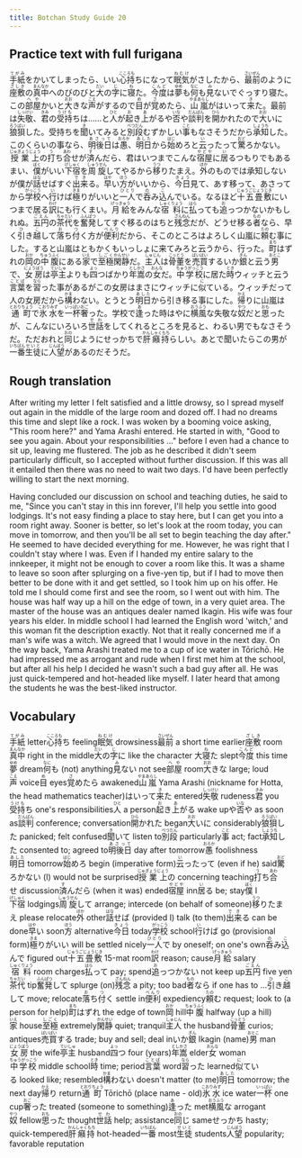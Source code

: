 ```yaml
---
title: Botchan Study Guide 20
---
```


## Practice text with full furigana

<p>
<ruby><rb>手紙</rb><rt>てがみ</rt></ruby>をかいてしまったら、いい<ruby><rb>心持</rb><rt>こころも</rt></ruby>ちになって<ruby><rb>眠気</rb><rt>ねむけ</rt></ruby>がさしたから、<ruby><rb>最前</rb><rt>さいぜん</rt></ruby>のように<ruby><rb>座敷</rb><rt>ざしき</rt></ruby>の<ruby><rb>真中</rb><rt>まんなか</rt></ruby>へのびのびと<ruby><rb>大</rb><rt>だい</rt></ruby>の<ruby><rb>字</rb><rt>じ</rt></ruby>に<ruby><rb>寝</rb><rt>ね</rt></ruby>た。<ruby><rb>今度</rb><rt>こんど</rt></ruby>は<ruby><rb>夢</rb><rt>ゆめ</rt></ruby>も<ruby><rb>何</rb><rt>なに</rt></ruby>も<ruby><rb>見</rb><rt>み</rt></ruby>ないでぐっすり寝た。この<ruby><rb>部屋</rb><rt>へや</rt></ruby>かいと<ruby><rb>大</rb><rt>おお</rt></ruby>きな<ruby><rb>声</rb><rt>こえ</rt></ruby>がするので<ruby><rb>目</rb><rt>め</rt></ruby>が<ruby><rb>覚</rb><rt>さ</rt></ruby>めたら、<ruby><rb>山嵐</rb><rt>やまあらし</rt></ruby>がはいって<ruby><rb>来</rb><rt>き</rt></ruby>た。最前は<ruby><rb>失敬</rb><rt>しっけい</rt></ruby>、<ruby><rb>君</rb><rt>きみ</rt></ruby>の<ruby><rb>受持</rb><rt>うけも</rt></ruby>ちは……と<ruby><rb>人</rb><rt>ひと</rt></ruby>が<ruby><rb>起</rb><rt>お</rt></ruby>き<ruby><rb>上</rb><rt>あ</rt></ruby>がるや<ruby><rb>否</rb><rt>いな</rt></ruby>や<ruby><rb>談判</rb><rt>だんぱん</rt></ruby>を<ruby><rb>開</rb><rt>ひら</rt></ruby>かれたので<ruby><rb>大</rb><rt>おお</rt></ruby>いに<ruby><rb>狼狽</rb><rt>ろうばい</rt></ruby>した。受持ちを<ruby><rb>聞</rb><rt>き</rt></ruby>いてみると<ruby><rb>別段</rb><rt>べつだん</rt></ruby>むずかしい<ruby><rb>事</rb><rt>こと</rt></ruby>もなさそうだから<ruby><rb>承知</rb><rt>しょうち</rt></ruby>した。このくらいの事なら、<ruby><rb>明後日</rb><rt>あさって</rt></ruby>は<ruby><rb>愚</rb><rt>おろか</rt></ruby>、<ruby><rb>明日</rb><rt>あした</rt></ruby>から<ruby><rb>始</rb><rt>はじ</rt></ruby>めろと<ruby><rb>云</rb><rt>い</rt></ruby>ったって<ruby><rb>驚</rb><rt>おど</rt></ruby>ろかない。<ruby><rb>授業上</rb><rt>じゅぎょうじょう</rt></ruby>の<ruby><rb>打</rb><rt>う</rt></ruby>ち<ruby><rb>合</rb><rt>あわ</rt></ruby>せが<ruby><rb>済</rb><rt>す</rt></ruby>んだら、君はいつまでこんな<ruby><rb>宿屋</rb><rt>やどや</rt></ruby>に<ruby><rb>居</rb><rt>い</rt></ruby>るつもりでもあるまい、<ruby><rb>僕</rb><rt>ぼく</rt></ruby>がいい<ruby><rb>下宿</rb><rt>げしゅく</rt></ruby>を<ruby><rb>周旋</rb><rt>しゅうせん</rt></ruby>してやるから<ruby><rb>移</rb><rt>うつ</rt></ruby>りたまえ。<ruby><rb>外</rb><rt>ほか</rt></ruby>のものでは承知しないが僕が<ruby><rb>話</rb><rt>はな</rt></ruby>せばすぐ<ruby><rb>出来</rb><rt>でき</rt></ruby>る。<ruby><rb>早</rb><rt>はや</rt></ruby>い<ruby><rb>方</rb><rt>ほう</rt></ruby>がいいから、<ruby><rb>今日</rb><rt>きょう</rt></ruby>見て、あす移って、あさってから<ruby><rb>学校</rb><rt>がっこう</rt></ruby>へ<ruby><rb>行</rb><rt>い</rt></ruby>けば<ruby><rb>極</rb><rt>きま</rt></ruby>りがいいと<ruby><rb>一人</rb><rt>ひとり</rt></ruby>で<ruby><rb>呑</rb><rt>の</rt></ruby>み<ruby><rb>込</rb><rt>こ</rt></ruby>んでいる。なるほど<ruby><rb>十五畳敷</rb><rt>じゅうごじょうじき</rt></ruby>にいつまで居る<ruby><rb>訳</rb><rt>わけ</rt></ruby>にも行くまい。<ruby><rb>月給</rb><rt>げっきゅう</rt></ruby>をみんな<ruby><rb>宿料</rb><rt>しゅくりょう</rt></ruby>に<ruby><rb>払</rb><rt>はら</rt></ruby>っても<ruby><rb>追</rb><rt>お</rt></ruby>っつかないかもしれぬ。<ruby><rb>五円</rb><rt>ごえん</rt></ruby>の<ruby><rb>茶代</rb><rt>ちゃだい</rt></ruby>を<ruby><rb>奮発</rb><rt>ふんぱつ</rt></ruby>してすぐ移るのはちと<ruby><rb>残念</rb><rt>ざんねん</rt></ruby>だが、どうせ移る<ruby><rb>者</rb><rt>もの</rt></ruby>なら、早く<ruby><rb>引</rb><rt>ひ</rt></ruby>き<ruby><rb>越</rb><rt>こ</rt></ruby>して<ruby><rb>落</rb><rt>お</rt></ruby>ち<ruby><rb>付</rb><rt>つ</rt></ruby>く方が<ruby><rb>便利</rb><rt>べんり</rt></ruby>だから、そこのところはよろしく山嵐に<ruby><rb>頼</rb><rt>たの</rt></ruby>む事にした。すると山嵐はともかくもいっしょに来てみろと云うから、行った。<ruby><rb>町</rb><rt>まち</rt></ruby>はずれの<ruby><rb>岡</rb><rt>おか</rt></ruby>の<ruby><rb>中腹</rb><rt>ちゅうふく</rt></ruby>にある<ruby><rb>家</rb><rt>いえ</rt></ruby>で<ruby><rb>至極</rb><rt>しごく</rt></ruby><ruby><rb>閑静</rb><rt>かんせい</rt></ruby>だ。<ruby><rb>主人</rb><rt>しゅじん</rt></ruby>は<ruby><rb>骨董</rb><rt>こっとう</rt></ruby>を<ruby><rb>売買</rb><rt>ばいばい</rt></ruby>するいか<ruby><rb>銀</rb><rt>ぎん</rt></ruby>と云う<ruby><rb>男</rb><rt>おとこ</rt></ruby>で、<ruby><rb>女房</rb><rt>にょうぼう</rt></ruby>は<ruby><rb>亭主</rb><rt>ていしゅ</rt></ruby>よりも<ruby><rb>四</rb><rt>よっ</rt></ruby>つばかり<ruby><rb>年嵩</rb><rt>としかさ</rt></ruby>の<ruby><rb>女</rb><rt>おんな</rt></ruby>だ。<ruby><rb>中学校</rb><rt>ちゅうがっこう</rt></ruby>に居た<ruby><rb>時</rb><rt>とき</rt></ruby>ウィッチと云う<ruby><rb>言葉</rb><rt>ことば</rt></ruby>を<ruby><rb>習</rb><rt>なら</rt></ruby>った事があるがこの女房はまさにウィッチに<ruby><rb>似</rb><rt>に</rt></ruby>ている。ウィッチだって人の女房だから<ruby><rb>構</rb><rt>かま</rt></ruby>わない。とうとう<ruby><rb>明日</rb><rt>あした</rt></ruby>から引き移る事にした。<ruby><rb>帰</rb><rt>かえ</rt></ruby>りに山嵐は<ruby><rb>通町</rb><rt>とおりちょう</rt></ruby>で<ruby><rb>氷水</rb><rt>こおりみず</rt></ruby>を<ruby><rb>一杯</rb><rt>いっぱい</rt></ruby><ruby><rb>奢</rb><rt>おご</rt></ruby>った。学校で<ruby><rb>逢</rb><rt>あ</rt></ruby>った時はやに<ruby><rb>横風</rb><rt>おうふう</rt></ruby>な失敬な<ruby><rb>奴</rb><rt>やつ</rt></ruby>だと<ruby><rb>思</rb><rt>おも</rt></ruby>ったが、こんなにいろいろ<ruby><rb>世話</rb><rt>せわ</rt></ruby>をしてくれるところを見ると、わるい男でもなさそうだ。ただおれと<ruby><rb>同</rb><rt>おの</rt></ruby>じようにせっかちで<ruby><rb>肝癪持</rb><rt>かんしゃくもち</rt></ruby>らしい。あとで聞いたらこの男が<ruby><rb>一番</rb><rt>いちばん</rt></ruby><ruby><rb>生徒</rb><rt>せいと</rt></ruby>に<ruby><rb>人望</rb><rt>じんぼう</rt></ruby>があるのだそうだ。
</p>


## Rough translation

After writing my letter I felt satisfied and a little drowsy, so I spread myself out again in the middle of the large room and dozed off. I had no dreams this time and slept like a rock. I was woken by a booming voice asking, "This room here?" and Yama Arashi entered. He started in with, "Good to see you again. About your responsibilities ..." before I even had a chance to sit up, leaving me flustered. The job as he described it didn't seem particularly difficult, so I accepted without further discussion. If this was all it entailed then there was no need to wait two days. I'd have been perfectly willing to start the next morning. 

Having concluded our discussion on school and teaching duties, he said to me, "Since you can't stay in this inn forever, I'll help you settle into good lodgings. It's not easy finding a place to stay here, but I can get you into a room right away. Sooner is better, so let's look at the room today, you can move in tomorrow, and then you'll be all set to begin teaching the day after." He seemed to have decided everything for me. However, he was right that I couldn't stay where I was. Even if I handed my entire salary to the innkeeper, it might not be enough to cover a room like this. It was a shame to leave so soon after splurging on a five-yen tip, but if I had to move then better to be done with it and get settled, so I took him up on his offer. He told me I should come first and see the room, so I went out with him. The house was half way up a hill on the edge of town, in a very quiet area. The master of the house was an antiques dealer named Ikagin. His wife was four years his elder. In middle school I had learned the English word 'witch,' and this woman fit the description exactly. Not that it really concerned me if a man's wife was a witch. We agreed that I would move in the next day. On the way back, Yama Arashi treated me to a cup of ice water in Tōrichō. He had impressed me as arrogant and rude when I first met him at the school, but after all his help I decided he wasn't such a bad guy after all. He was just quick-tempered and hot-headed like myself. I later heard that among the students he was the best-liked instructor.


## Vocabulary

<p>
<span className="vocabstudy"><ruby><rb>手紙</rb><rt>てがみ</rt></ruby>&nbsp;letter</span><span className="vocabstudy"><ruby><rb>心持</rb><rt>こころも</rt></ruby>ち&nbsp;feeling</span><span className="vocabstudy"><ruby><rb>眠気</rb><rt>ねむけ</rt></ruby>&nbsp;drowsiness</span><span className="vocabstudy"><ruby><rb>最前</rb><rt>さいぜん</rt></ruby>&nbsp;a short time earlier</span><span className="vocabstudy"><ruby><rb>座敷</rb><rt>ざしき</rt></ruby>&nbsp;room</span><span className="vocabstudy"><ruby><rb>真中</rb><rt>まんなか</rt></ruby>&nbsp;right in the middle</span><span className="vocabstudy"><ruby><rb>大</rb><rt>だい</rt></ruby>の<ruby><rb>字</rb><rt>じ</rt></ruby>に&nbsp;like the character 大</span><span className="vocabstudy"><ruby><rb>寝</rb><rt>ね</rt></ruby>た&nbsp;slept</span><span className="vocabstudy"><ruby><rb>今度</rb><rt>こんど</rt></ruby>&nbsp;this time</span><span className="vocabstudy"><ruby><rb>夢</rb><rt>ゆめ</rt></ruby>&nbsp;dream</span><span className="vocabstudy"><ruby><rb>何</rb><rt>なに</rt></ruby>も&nbsp;(not) anything</span><span className="vocabstudy"><ruby><rb>見</rb><rt>み</rt></ruby>ない&nbsp;not see</span><span className="vocabstudy"><ruby><rb>部屋</rb><rt>へや</rt></ruby>&nbsp;room</span><span className="vocabstudy"><ruby><rb>大</rb><rt>おお</rt></ruby>きな&nbsp;large; loud</span><span className="vocabstudy"><ruby><rb>声</rb><rt>こえ</rt></ruby>&nbsp;voice</span><span className="vocabstudy"><ruby><rb>目</rb><rt>め</rt></ruby>&nbsp;eyes</span><span className="vocabstudy"><ruby><rb>覚</rb><rt>さ</rt></ruby>めたら&nbsp;awakened</span><span className="vocabstudy"><ruby><rb>山嵐</rb><rt>やまあらし</rt></ruby>&nbsp;Yama Arashi (nickname for Hotta, the head mathematics teacher)</span><span className="vocabstudy">はいって<ruby><rb>来</rb><rt>き</rt></ruby>た&nbsp;entered</span><span className="vocabstudy"><ruby><rb>失敬</rb><rt>しっけい</rt></ruby>&nbsp;rudeness</span><span className="vocabstudy"><ruby><rb>君</rb><rt>きみ</rt></ruby>&nbsp;you</span><span className="vocabstudy"><ruby><rb>受持</rb><rt>うけも</rt></ruby>ち&nbsp;one's responsibilities</span><span className="vocabstudy"><ruby><rb>人</rb><rt>ひと</rt></ruby>&nbsp;a person</span><span className="vocabstudy"><ruby><rb>起</rb><rt>お</rt></ruby>き<ruby><rb>上</rb><rt>あ</rt></ruby>がる&nbsp;wake up</span><span className="vocabstudy">や<ruby><rb>否</rb><rt>いな</rt></ruby>や&nbsp;as soon as</span><span className="vocabstudy"><ruby><rb>談判</rb><rt>だんぱん</rt></ruby>&nbsp;conference; conversation</span><span className="vocabstudy"><ruby><rb>開</rb><rt>ひら</rt></ruby>かれた&nbsp;began</span><span className="vocabstudy"><ruby><rb>大</rb><rt>おお</rt></ruby>いに&nbsp;considerably</span><span className="vocabstudy"><ruby><rb>狼狽</rb><rt>ろうばい</rt></ruby>した&nbsp;panicked; felt confused</span><span className="vocabstudy"><ruby><rb>聞</rb><rt>き</rt></ruby>いて&nbsp;listen to</span><span className="vocabstudy"><ruby><rb>別段</rb><rt>べつだん</rt></ruby>&nbsp;particularly</span><span className="vocabstudy"><ruby><rb>事</rb><rt>こと</rt></ruby>&nbsp;act; fact</span><span className="vocabstudy"><ruby><rb>承知</rb><rt>しょうち</rt></ruby>した&nbsp;consented to; agreed to</span><span className="vocabstudy"><ruby><rb>明後日</rb><rt>あさって</rt></ruby>&nbsp;day after tomorrow</span><span className="vocabstudy"><ruby><rb>愚</rb><rt>おろか</rt></ruby>&nbsp;foolishness</span><span className="vocabstudy"><ruby><rb>明日</rb><rt>あした</rt></ruby>&nbsp;tomorrow</span><span className="vocabstudy"><ruby><rb>始</rb><rt>はじ</rt></ruby>めろ&nbsp;begin (imperative form)</span><span className="vocabstudy"><ruby><rb>云</rb><rt>い</rt></ruby>ったって&nbsp;(even if he) said</span><span className="vocabstudy"><ruby><rb>驚</rb><rt>おど</rt></ruby>ろかない&nbsp;(I) would not be surprised</span><span className="vocabstudy"><ruby><rb>授業上</rb><rt>じゅぎょうじょう</rt></ruby>の&nbsp;concerning teaching</span><span className="vocabstudy"><ruby><rb>打</rb><rt>う</rt></ruby>ち<ruby><rb>合</rb><rt>あわ</rt></ruby>せ&nbsp;discussion</span><span className="vocabstudy"><ruby><rb>済</rb><rt>す</rt></ruby>んだら&nbsp;(when it was) ended</span><span className="vocabstudy"><ruby><rb>宿屋</rb><rt>やどや</rt></ruby>&nbsp;inn</span><span className="vocabstudy"><ruby><rb>居</rb><rt>い</rt></ruby>る&nbsp;be; stay</span><span className="vocabstudy"><ruby><rb>僕</rb><rt>ぼく</rt></ruby>&nbsp;I</span><span className="vocabstudy"><ruby><rb>下宿</rb><rt>げしゅく</rt></ruby>&nbsp;lodgings</span><span className="vocabstudy"><ruby><rb>周旋</rb><rt>しゅうせん</rt></ruby>して&nbsp;arrange; intercede (on behalf of someone)</span><span className="vocabstudy"><ruby><rb>移</rb><rt>うつ</rt></ruby>りたまえ&nbsp;please relocate</span><span className="vocabstudy"><ruby><rb>外</rb><rt>ほか</rt></ruby>&nbsp;other</span><span className="vocabstudy"><ruby><rb>話</rb><rt>はな</rt></ruby>せば&nbsp;(provided I) talk (to them)</span><span className="vocabstudy"><ruby><rb>出来</rb><rt>でき</rt></ruby>る&nbsp;can be done</span><span className="vocabstudy"><ruby><rb>早</rb><rt>はや</rt></ruby>い&nbsp;soon</span><span className="vocabstudy"><ruby><rb>方</rb><rt>ほう</rt></ruby>&nbsp;alternative</span><span className="vocabstudy"><ruby><rb>今日</rb><rt>きょう</rt></ruby>&nbsp;today</span><span className="vocabstudy"><ruby><rb>学校</rb><rt>がっこう</rt></ruby>&nbsp;school</span><span className="vocabstudy"><ruby><rb>行</rb><rt>い</rt></ruby>けば&nbsp;go (provisional form)</span><span className="vocabstudy"><ruby><rb>極</rb><rt>きま</rt></ruby>りがいい&nbsp;will be settled nicely</span><span className="vocabstudy"><ruby><rb>一人</rb><rt>ひとり</rt></ruby>で&nbsp;by oneself; on one's own</span><span className="vocabstudy"><ruby><rb>呑</rb><rt>の</rt></ruby>み<ruby><rb>込</rb><rt>こ</rt></ruby>んで&nbsp;figured out</span><span className="vocabstudy"><ruby><rb>十五畳敷</rb><rt>じゅうごじょうじき</rt></ruby>&nbsp;15-mat room</span><span className="vocabstudy"><ruby><rb>訳</rb><rt>わけ</rt></ruby>&nbsp;reason; cause</span><span className="vocabstudy"><ruby><rb>月給</rb><rt>げっきゅう</rt></ruby>&nbsp;salary</span><span className="vocabstudy"><ruby><rb>宿料</rb><rt>しゅくりょう</rt></ruby>&nbsp;room charges</span><span className="vocabstudy"><ruby><rb>払</rb><rt>はら</rt></ruby>って&nbsp;pay; spend</span><span className="vocabstudy"><ruby><rb>追</rb><rt>お</rt></ruby>っつかない&nbsp;not keep up</span><span className="vocabstudy"><ruby><rb>五円</rb><rt>ごえん</rt></ruby>&nbsp;five yen</span><span className="vocabstudy"><ruby><rb>茶代</rb><rt>ちゃだい</rt></ruby>&nbsp;tip</span><span className="vocabstudy"><ruby><rb>奮発</rb><rt>ふんぱつ</rt></ruby>して&nbsp;splurge (on)</span><span className="vocabstudy"><ruby><rb>残念</rb><rt>ざんねん</rt></ruby>&nbsp;a pity; too bad</span><span className="vocabstudy"><ruby><rb>者</rb><rt>もの</rt></ruby>なら&nbsp;if one has to ...</span><span className="vocabstudy"><ruby><rb>引</rb><rt>ひ</rt></ruby>き<ruby><rb>越</rb><rt>こ</rt></ruby>して&nbsp;move; relocate</span><span className="vocabstudy"><ruby><rb>落</rb><rt>お</rt></ruby>ち<ruby><rb>付</rb><rt>つ</rt></ruby>く&nbsp;settle in</span><span className="vocabstudy"><ruby><rb>便利</rb><rt>べんり</rt></ruby>&nbsp;expediency</span><span className="vocabstudy"><ruby><rb>頼</rb><rt>たの</rt></ruby>む&nbsp;request; look to (a person for help)</span><span className="vocabstudy"><ruby><rb>町</rb><rt>まち</rt></ruby>はずれ&nbsp;the edge of town</span><span className="vocabstudy"><ruby><rb>岡</rb><rt>おか</rt></ruby>&nbsp;hill</span><span className="vocabstudy"><ruby><rb>中腹</rb><rt>ちゅうふく</rt></ruby>&nbsp;halfway (up a  hill)</span><span className="vocabstudy"><ruby><rb>家</rb><rt>いえ</rt></ruby>&nbsp;house</span><span className="vocabstudy"><ruby><rb>至極</rb><rt>しごく</rt></ruby>&nbsp;extremely</span><span className="vocabstudy"><ruby><rb>閑静</rb><rt>かんせい</rt></ruby>&nbsp;quiet; tranquil</span><span className="vocabstudy"><ruby><rb>主人</rb><rt>しゅじん</rt></ruby>&nbsp;the husband</span><span className="vocabstudy"><ruby><rb>骨董</rb><rt>こっとう</rt></ruby>&nbsp;curios; antiques</span><span className="vocabstudy"><ruby><rb>売買</rb><rt>ばいばい</rt></ruby>する&nbsp;trade; buy and sell; deal in</span><span className="vocabstudy">いか<ruby><rb>銀</rb><rt>ぎん</rt></ruby>&nbsp;Ikagin (name)</span><span className="vocabstudy"><ruby><rb>男</rb><rt>おとこ</rt></ruby>&nbsp;man</span><span className="vocabstudy"><ruby><rb>女房</rb><rt>にょうぼう</rt></ruby>&nbsp;the wife</span><span className="vocabstudy"><ruby><rb>亭主</rb><rt>ていしゅ</rt></ruby>&nbsp;husband</span><span className="vocabstudy"><ruby><rb>四</rb><rt>よっ</rt></ruby>つ&nbsp;four (years)</span><span className="vocabstudy"><ruby><rb>年嵩</rb><rt>としかさ</rt></ruby>&nbsp;elder</span><span className="vocabstudy"><ruby><rb>女</rb><rt>おんな</rt></ruby>&nbsp;woman</span><span className="vocabstudy"><ruby><rb>中学校</rb><rt>ちゅうがっこう</rt></ruby>&nbsp;middle school</span><span className="vocabstudy"><ruby><rb>時</rb><rt>とき</rt></ruby>&nbsp;time; period</span><span className="vocabstudy"><ruby><rb>言葉</rb><rt>ことば</rt></ruby>&nbsp;word</span><span className="vocabstudy"><ruby><rb>習</rb><rt>なら</rt></ruby>った&nbsp;learned</span><span className="vocabstudy"><ruby><rb>似</rb><rt>に</rt></ruby>ている&nbsp;looked like; resembled</span><span className="vocabstudy"><ruby><rb>構</rb><rt>かま</rt></ruby>わない&nbsp;doesn't matter (to me)</span><span className="vocabstudy"><ruby><rb>明日</rb><rt>あした</rt></ruby>&nbsp;tomorrow; the next day</span><span className="vocabstudy"><ruby><rb>帰</rb><rt>かえ</rt></ruby>り&nbsp;return</span><span className="vocabstudy"><ruby><rb>通町</rb><rt>とおりちょう</rt></ruby>&nbsp;Tōrichō (place name - old)</span><span className="vocabstudy"><ruby><rb>氷水</rb><rt>こおりみず</rt></ruby>&nbsp;ice water</span><span className="vocabstudy"><ruby><rb>一杯</rb><rt>いっぱい</rt></ruby>&nbsp;one cup</span><span className="vocabstudy"><ruby><rb>奢</rb><rt>おご</rt></ruby>った&nbsp;treated (someone to something)</span><span className="vocabstudy"><ruby><rb>逢</rb><rt>あ</rt></ruby>った&nbsp;met</span><span className="vocabstudy"><ruby><rb>横風</rb><rt>おうふう</rt></ruby>な&nbsp;arrogant</span><span className="vocabstudy"><ruby><rb>奴</rb><rt>やつ</rt></ruby>&nbsp;fellow</span><span className="vocabstudy"><ruby><rb>思</rb><rt>おも</rt></ruby>った&nbsp;thought</span><span className="vocabstudy"><ruby><rb>世話</rb><rt>せわ</rt></ruby>&nbsp;help; assistance</span><span className="vocabstudy"><ruby><rb>同</rb><rt>おの</rt></ruby>じ&nbsp;same</span><span className="vocabstudy">せっかち&nbsp;hasty; quick-tempered</span><span className="vocabstudy"><ruby><rb>肝癪持</rb><rt>かんしゃくもち</rt></ruby>&nbsp;hot-headed</span><span className="vocabstudy"><ruby><rb>一番</rb><rt>いちばん</rt></ruby>&nbsp;most</span><span className="vocabstudy"><ruby><rb>生徒</rb><rt>せいと</rt></ruby>&nbsp;students</span><span className="vocabstudy"><ruby><rb>人望</rb><rt>じんぼう</rt></ruby>&nbsp;popularity; favorable reputation</span>
</p>
